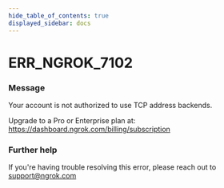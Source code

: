 ```yaml
---
hide_table_of_contents: true
displayed_sidebar: docs
---
```



# ERR_NGROK_7102

### Message
Your account is not authorized to use TCP address backends. 

Upgrade to a Pro or Enterprise plan at: https://dashboard.ngrok.com/billing/subscription

<ErrorDetails error='err_ngrok_7102' />


### Further help
If you're having trouble resolving this error, please reach out to [support@ngrok.com](mailto:support@ngrok.com?subject=Help%20with%20ERR_NGROK_7102)

